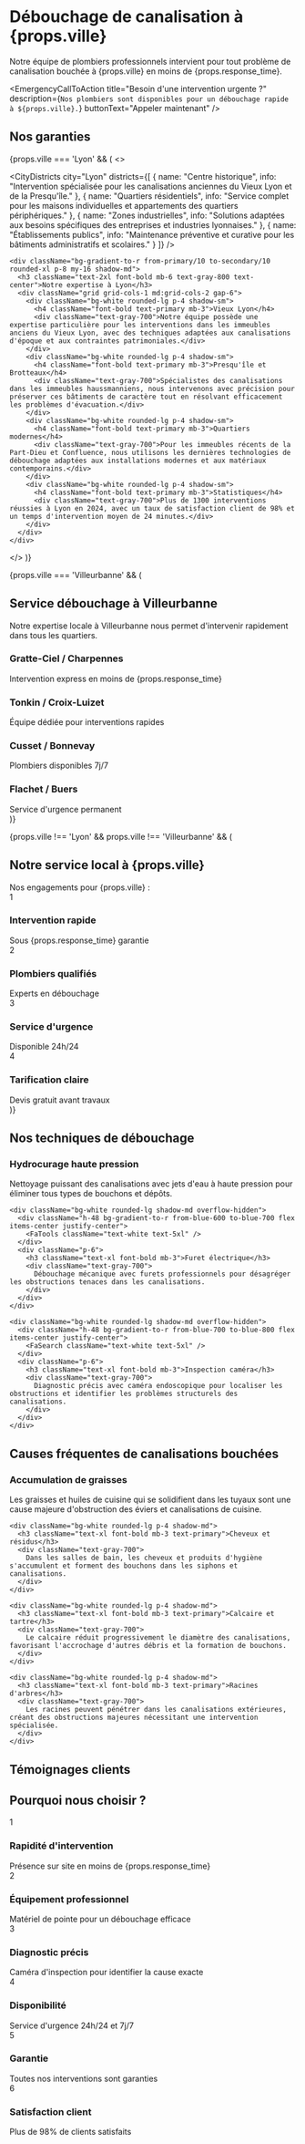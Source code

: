 

<HeroAnimation />

<div className="mb-12 mt-8">
  <h1 className="text-3xl md:text-4xl font-bold text-center bg-gradient-to-r from-primary to-secondary bg-clip-text text-transparent mb-6">Débouchage de canalisation à {props.ville}</h1>

  <div className="text-lg text-center text-gray-700 max-w-3xl mx-auto mb-8">
    Notre équipe de plombiers professionnels intervient pour tout problème de canalisation bouchée à {props.ville} en moins de {props.response_time}.
  </div>

  <ResponseTimeIndicator time={props.response_time} />
</div>

<div className="grid grid-cols-1 md:grid-cols-2 gap-6 my-16">
  <ServiceCard 
    icon={FaWater} 
    title="Débouchage haute pression" 
    description="Élimination efficace de tous types de bouchons avec notre équipement professionnel"
  />
  <ServiceCard 
    icon={FaSearch} 
    title="Inspection vidéo" 
    description="Diagnostic précis par caméra pour localiser l'obstruction et déterminer sa nature"
  />
  <ServiceCard 
    icon={FaTools} 
    title="Solutions durables" 
    description="Traitement des causes profondes pour éviter les récidives"
  />
  <ServiceCard 
    icon={FaWrench} 
    title="Intervention rapide" 
    description="Débouchage express pour rétablir rapidement l'écoulement normal"
  />
</div>

<EmergencyCallToAction
  title="Besoin d'une intervention urgente ?"
  description={`Nos plombiers sont disponibles pour un débouchage rapide à ${props.ville}.`}
  buttonText="Appeler maintenant"
/>

<div className="my-16">
  <h2 className="text-2xl md:text-3xl font-bold text-center mb-8 bg-gradient-to-r from-primary to-secondary bg-clip-text text-transparent">Nos garanties</h2>
  <Guarantees />
</div>

{props.ville === 'Lyon' && (
  <>
    <div className="my-16">
      <CityDistricts 
        city="Lyon"
        districts={[
          { name: "Centre historique", info: "Intervention spécialisée pour les canalisations anciennes du Vieux Lyon et de la Presqu'île." },
          { name: "Quartiers résidentiels", info: "Service complet pour les maisons individuelles et appartements des quartiers périphériques." },
          { name: "Zones industrielles", info: "Solutions adaptées aux besoins spécifiques des entreprises et industries lyonnaises." },
          { name: "Établissements publics", info: "Maintenance préventive et curative pour les bâtiments administratifs et scolaires." }
        ]}
      />
    </div>
    
    <div className="bg-gradient-to-r from-primary/10 to-secondary/10 rounded-xl p-8 my-16 shadow-md">
      <h3 className="text-2xl font-bold mb-6 text-gray-800 text-center">Notre expertise à Lyon</h3>
      <div className="grid grid-cols-1 md:grid-cols-2 gap-6">
        <div className="bg-white rounded-lg p-4 shadow-sm">
          <h4 className="font-bold text-primary mb-3">Vieux Lyon</h4>
          <div className="text-gray-700">Notre équipe possède une expertise particulière pour les interventions dans les immeubles anciens du Vieux Lyon, avec des techniques adaptées aux canalisations d'époque et aux contraintes patrimoniales.</div>
        </div>
        <div className="bg-white rounded-lg p-4 shadow-sm">
          <h4 className="font-bold text-primary mb-3">Presqu'île et Brotteaux</h4>
          <div className="text-gray-700">Spécialistes des canalisations dans les immeubles haussmanniens, nous intervenons avec précision pour préserver ces bâtiments de caractère tout en résolvant efficacement les problèmes d'évacuation.</div>
        </div>
        <div className="bg-white rounded-lg p-4 shadow-sm">
          <h4 className="font-bold text-primary mb-3">Quartiers modernes</h4>
          <div className="text-gray-700">Pour les immeubles récents de la Part-Dieu et Confluence, nous utilisons les dernières technologies de débouchage adaptées aux installations modernes et aux matériaux contemporains.</div>
        </div>
        <div className="bg-white rounded-lg p-4 shadow-sm">
          <h4 className="font-bold text-primary mb-3">Statistiques</h4>
          <div className="text-gray-700">Plus de 1300 interventions réussies à Lyon en 2024, avec un taux de satisfaction client de 98% et un temps d'intervention moyen de 24 minutes.</div>
        </div>
      </div>
    </div>
  </>
)}

{props.ville === 'Villeurbanne' && (
  <div className="bg-blue-50 rounded-xl p-8 my-16 shadow-md">
    <h2 className="text-2xl md:text-3xl font-bold text-center mb-6">Service débouchage à Villeurbanne</h2>
    <div className="mb-6 text-center text-gray-700">Notre expertise locale à Villeurbanne nous permet d'intervenir rapidement dans tous les quartiers.</div>
    <div className="grid grid-cols-1 md:grid-cols-2 gap-6">
      <div className="bg-white rounded-lg p-4 shadow-sm">
        <h3 className="font-semibold mb-3">Gratte-Ciel / Charpennes</h3>
        <div className="text-sm text-gray-600">Intervention express en moins de {props.response_time}</div>
      </div>
      <div className="bg-white rounded-lg p-4 shadow-sm">
        <h3 className="font-semibold mb-3">Tonkin / Croix-Luizet</h3>
        <div className="text-sm text-gray-600">Équipe dédiée pour interventions rapides</div>
      </div>
      <div className="bg-white rounded-lg p-4 shadow-sm">
        <h3 className="font-semibold mb-3">Cusset / Bonnevay</h3>
        <div className="text-sm text-gray-600">Plombiers disponibles 7j/7</div>
      </div>
      <div className="bg-white rounded-lg p-4 shadow-sm">
        <h3 className="font-semibold mb-3">Flachet / Buers</h3>
        <div className="text-sm text-gray-600">Service d'urgence permanent</div>
      </div>
    </div>
  </div>
)}

{props.ville !== 'Lyon' && props.ville !== 'Villeurbanne' && (
  <div className="bg-blue-50 rounded-xl p-8 my-16 shadow-md">
    <h2 className="text-2xl md:text-3xl font-bold text-center mb-6">Notre service local à {props.ville}</h2>
    <div className="mb-6 text-center text-gray-700">Nos engagements pour {props.ville} :</div>
    <div className="grid grid-cols-1 md:grid-cols-2 gap-6">
      <div className="bg-white rounded-lg p-4 shadow-sm flex items-start">
        <span className="w-10 h-10 rounded-full bg-primary text-white flex items-center justify-center mr-4 mt-1">1</span>
        <div>
          <h3 className="font-semibold mb-2">Intervention rapide</h3>
          <div className="text-sm text-gray-600">Sous {props.response_time} garantie</div>
        </div>
      </div>
      <div className="bg-white rounded-lg p-4 shadow-sm flex items-start">
        <span className="w-10 h-10 rounded-full bg-primary text-white flex items-center justify-center mr-4 mt-1">2</span>
        <div>
          <h3 className="font-semibold mb-2">Plombiers qualifiés</h3>
          <div className="text-sm text-gray-600">Experts en débouchage</div>
        </div>
      </div>
      <div className="bg-white rounded-lg p-4 shadow-sm flex items-start">
        <span className="w-10 h-10 rounded-full bg-primary text-white flex items-center justify-center mr-4 mt-1">3</span>
        <div>
          <h3 className="font-semibold mb-2">Service d'urgence</h3>
          <div className="text-sm text-gray-600">Disponible 24h/24</div>
        </div>
      </div>
      <div className="bg-white rounded-lg p-4 shadow-sm flex items-start">
        <span className="w-10 h-10 rounded-full bg-primary text-white flex items-center justify-center mr-4 mt-1">4</span>
        <div>
          <h3 className="font-semibold mb-2">Tarification claire</h3>
          <div className="text-sm text-gray-600">Devis gratuit avant travaux</div>
        </div>
      </div>
    </div>
  </div>
)}

<div className="my-16">
  <h2 className="text-2xl md:text-3xl font-bold text-center mb-8 bg-gradient-to-r from-primary to-secondary bg-clip-text text-transparent">Nos techniques de débouchage</h2>
  
  <div className="grid grid-cols-1 md:grid-cols-3 gap-8 mb-12">
    <div className="bg-white rounded-lg shadow-md overflow-hidden">
      <div className="h-48 bg-gradient-to-r from-blue-500 to-blue-600 flex items-center justify-center">
        <FaWater className="text-white text-5xl" />
      </div>
      <div className="p-6">
        <h3 className="text-xl font-bold mb-3">Hydrocurage haute pression</h3>
        <div className="text-gray-700">
          Nettoyage puissant des canalisations avec jets d'eau à haute pression pour éliminer tous types de bouchons et dépôts.
        </div>
      </div>
    </div>
    
    <div className="bg-white rounded-lg shadow-md overflow-hidden">
      <div className="h-48 bg-gradient-to-r from-blue-600 to-blue-700 flex items-center justify-center">
        <FaTools className="text-white text-5xl" />
      </div>
      <div className="p-6">
        <h3 className="text-xl font-bold mb-3">Furet électrique</h3>
        <div className="text-gray-700">
          Débouchage mécanique avec furets professionnels pour désagréger les obstructions tenaces dans les canalisations.
        </div>
      </div>
    </div>
    
    <div className="bg-white rounded-lg shadow-md overflow-hidden">
      <div className="h-48 bg-gradient-to-r from-blue-700 to-blue-800 flex items-center justify-center">
        <FaSearch className="text-white text-5xl" />
      </div>
      <div className="p-6">
        <h3 className="text-xl font-bold mb-3">Inspection caméra</h3>
        <div className="text-gray-700">
          Diagnostic précis avec caméra endoscopique pour localiser les obstructions et identifier les problèmes structurels des canalisations.
        </div>
      </div>
    </div>
  </div>
</div>

<div className="my-16">
  <h2 className="text-2xl md:text-3xl font-bold text-center mb-8 bg-gradient-to-r from-primary to-secondary bg-clip-text text-transparent">Causes fréquentes de canalisations bouchées</h2>
  
  <div className="grid grid-cols-1 md:grid-cols-2 gap-6 mb-12">
    <div className="bg-white rounded-lg p-4 shadow-md">
      <h3 className="text-xl font-bold mb-3 text-primary">Accumulation de graisses</h3>
      <div className="text-gray-700">
        Les graisses et huiles de cuisine qui se solidifient dans les tuyaux sont une cause majeure d'obstruction des éviers et canalisations de cuisine.
      </div>
    </div>
    
    <div className="bg-white rounded-lg p-4 shadow-md">
      <h3 className="text-xl font-bold mb-3 text-primary">Cheveux et résidus</h3>
      <div className="text-gray-700">
        Dans les salles de bain, les cheveux et produits d'hygiène s'accumulent et forment des bouchons dans les siphons et canalisations.
      </div>
    </div>
    
    <div className="bg-white rounded-lg p-4 shadow-md">
      <h3 className="text-xl font-bold mb-3 text-primary">Calcaire et tartre</h3>
      <div className="text-gray-700">
        Le calcaire réduit progressivement le diamètre des canalisations, favorisant l'accrochage d'autres débris et la formation de bouchons.
      </div>
    </div>
    
    <div className="bg-white rounded-lg p-4 shadow-md">
      <h3 className="text-xl font-bold mb-3 text-primary">Racines d'arbres</h3>
      <div className="text-gray-700">
        Les racines peuvent pénétrer dans les canalisations extérieures, créant des obstructions majeures nécessitant une intervention spécialisée.
      </div>
    </div>
  </div>
</div>

<div className="my-16">
  <h2 className="text-2xl md:text-3xl font-bold text-center mb-8 bg-gradient-to-r from-primary to-secondary bg-clip-text text-transparent">Témoignages clients</h2>
  
  <div className="grid grid-cols-1 md:grid-cols-2 gap-8">
    <Testimonial 
      name="Laurent D." 
      location={`${props.ville}`} 
      quote="Intervention rapide et efficace pour ma cuisine complètement bouchée. Le plombier a utilisé une caméra pour identifier le problème et l'a résolu en moins d'une heure. Très professionnel !"
    />
    <Testimonial 
      name="Marie C." 
      location={`${props.ville}`} 
      quote="Excellent service pour un problème récurrent de canalisation bouchée. L'équipe a non seulement débouché mais aussi identifié et résolu la cause profonde. Plus aucun problème depuis !"
    />
  </div>
</div>

<div className="my-16">
  <h2 className="text-2xl md:text-3xl font-bold text-center mb-8 bg-gradient-to-r from-primary to-secondary bg-clip-text text-transparent">Pourquoi nous choisir ?</h2>

  <div className="bg-gradient-to-r from-primary/5 to-secondary/5 rounded-xl p-8 shadow-md">
    <div className="grid grid-cols-1 md:grid-cols-2 lg:grid-cols-3 gap-6">
      <div className="bg-white rounded-lg p-4 shadow-sm">
        <div className="flex items-center mb-4">
          <span className="w-10 h-10 rounded-full bg-primary text-white flex items-center justify-center mr-4">1</span>
          <h3 className="font-semibold">Rapidité d'intervention</h3>
        </div>
        <div className="text-sm text-gray-600">Présence sur site en moins de {props.response_time}</div>
      </div>
      <div className="bg-white rounded-lg p-4 shadow-sm">
        <div className="flex items-center mb-4">
          <span className="w-10 h-10 rounded-full bg-primary text-white flex items-center justify-center mr-4">2</span>
          <h3 className="font-semibold">Équipement professionnel</h3>
        </div>
        <div className="text-sm text-gray-600">Matériel de pointe pour un débouchage efficace</div>
      </div>
      <div className="bg-white rounded-lg p-4 shadow-sm">
        <div className="flex items-center mb-4">
          <span className="w-10 h-10 rounded-full bg-primary text-white flex items-center justify-center mr-4">3</span>
          <h3 className="font-semibold">Diagnostic précis</h3>
        </div>
        <div className="text-sm text-gray-600">Caméra d'inspection pour identifier la cause exacte</div>
      </div>
      <div className="bg-white rounded-lg p-4 shadow-sm">
        <div className="flex items-center mb-4">
          <span className="w-10 h-10 rounded-full bg-primary text-white flex items-center justify-center mr-4">4</span>
          <h3 className="font-semibold">Disponibilité</h3>
        </div>
        <div className="text-sm text-gray-600">Service d'urgence 24h/24 et 7j/7</div>
      </div>
      <div className="bg-white rounded-lg p-4 shadow-sm">
        <div className="flex items-center mb-4">
          <span className="w-10 h-10 rounded-full bg-primary text-white flex items-center justify-center mr-4">5</span>
          <h3 className="font-semibold">Garantie</h3>
        </div>
        <div className="text-sm text-gray-600">Toutes nos interventions sont garanties</div>
      </div>
      <div className="bg-white rounded-lg p-4 shadow-sm">
        <div className="flex items-center mb-4">
          <span className="w-10 h-10 rounded-full bg-primary text-white flex items-center justify-center mr-4">6</span>
          <h3 className="font-semibold">Satisfaction client</h3>
        </div>
        <div className="text-sm text-gray-600">Plus de 98% de clients satisfaits</div>
      </div>
    </div>
  </div>
</div>
